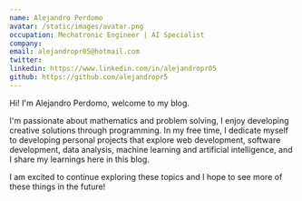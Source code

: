 ```yaml
---
name: Alejandro Perdomo
avatar: /static/images/avatar.png
occupation: Mechatronic Engineer | AI Specialist
company: 
email: alejandropr05@hotmail.com
twitter: 
linkedin: https://www.linkedin.com/in/alejandropr05
github: https://github.com/alejandropr5
---
```


Hi! I'm Alejandro Perdomo, welcome to my blog.

I'm passionate about mathematics and problem solving, I enjoy developing creative
solutions through programming. In my free time, I 
dedicate myself to developing personal projects that explore web development,
software development, data analysis, machine learning and artificial intelligence,
and I share my learnings here in this blog.

I am excited to continue exploring these topics and I hope to see more of these
things in the future!
